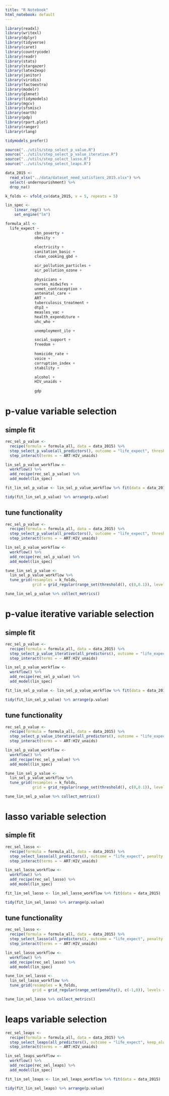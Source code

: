 ```yaml
---
title: "R Notebook"
html_notebook: default
---
```


```r
library(readxl)
library(writexl)
library(dplyr)
library(tidyverse)
library(caret)
library(countrycode)
library(readr)
library(stats)
library(stargazer)
library(latex2exp)
library(janitor)
library(viridis)
library(factoextra)
library(modelr)
library(glmnet)
library(tidymodels)
library(mgcv)
library(sfsmisc)
library(earth)
library(pdp)
library(rpart.plot)
library(ranger)
library(rlang)

tidymodels_prefer()

source("../utils/step_select_p_value.R")
source("../utils/step_select_p_value_iterative.R")
source("../utils/step_select_lasso.R")
source("../utils/step_select_leaps.R")
```

```r
data_2015 <- 
  read_xlsx("../data/dataset_need_satisfiers_2015.xlsx") %>% 
  select(-undernourishment) %>% 
  drop_na()

k_folds <- vfold_cv(data_2015, v = 5, repeats = 5)

lin_spec <- 
    linear_reg() %>% 
    set_engine("lm")

formula_all <- 
  life_expect ~ 
             cbn_poverty +
             obesity +
        
             electricity +
             sanitation_basic +
             clean_cooking_gbd +

             air_pollution_particles +
             air_pollution_ozone +

             physicians +
             nurses_midwifes +
             unmet_contraception +
             antenatal_care +
             ART +
             tuberculosis_treatment +
             dtp3 +
             measles_vac +
             health_expenditure +
             uhc_who +

             unemployment_ilo +

             social_support +
             freedom +
        
             homicide_rate +
             voice +
             corruption_index +
             stability +

             alcohol +
             HIV_unaids +
        
             gdp

```



# p-value variable selection
## simple fit
```r
rec_sel_p_value <- 
  recipe(formula = formula_all, data = data_2015) %>% 
  step_select_p_value(all_predictors(), outcome = "life_expect", threshold = 0.05, keep_always = c("ART","HIV_unaids")) %>% 
  step_interact(terms = ~ ART:HIV_unaids)
```

 
```r


lin_sel_p_value_workflow <- 
  workflow() %>%
  add_recipe(rec_sel_p_value) %>% 
  add_model(lin_spec)

fit_lin_sel_p_value <- lin_sel_p_value_workflow %>% fit(data = data_2015)

tidy(fit_lin_sel_p_value) %>% arrange(p.value)
```
## tune functionality 
```r
rec_sel_p_value <- 
  recipe(formula = formula_all, data = data_2015) %>% 
  step_select_p_value(all_predictors(), outcome = "life_expect", threshold = tune(), keep_always = c("ART","HIV_unaids")) %>% 
  step_interact(terms = ~ ART:HIV_unaids)
```

```r


lin_sel_p_value_workflow <- 
  workflow() %>%
  add_recipe(rec_sel_p_value) %>% 
  add_model(lin_spec)

tune_lin_sel_p_value <- 
  lin_sel_p_value_workflow %>% 
  tune_grid(resamples = k_folds, 
            grid = grid_regular(range_set(threshold(), c(0,0.1)), levels = 3))

tune_lin_sel_p_value %>% collect_metrics()

```

# p-value iterative variable selection
## simple fit

```r
rec_sel_p_value <- 
  recipe(formula = formula_all, data = data_2015) %>% 
  step_select_p_value_iterative(all_predictors(), outcome = "life_expect", threshold = 0, keep_always = c("ART","HIV_unaids")) %>% 
  step_interact(terms = ~ ART:HIV_unaids)
```

 
```r


lin_sel_p_value_workflow <- 
  workflow() %>%
  add_recipe(rec_sel_p_value) %>% 
  add_model(lin_spec)

fit_lin_sel_p_value <- lin_sel_p_value_workflow %>% fit(data = data_2015)

tidy(fit_lin_sel_p_value) %>% arrange(p.value)
``` 
## tune functionality
```r
rec_sel_p_value <- 
  recipe(formula = formula_all, data = data_2015) %>% 
  step_select_p_value_iterative(all_predictors(), outcome = "life_expect", threshold = tune(), keep_always = c("ART","HIV_unaids")) %>% 
  step_interact(terms = ~ ART:HIV_unaids)
```

 
```r


lin_sel_p_value_workflow <- 
  workflow() %>%
  add_recipe(rec_sel_p_value) %>% 
  add_model(lin_spec)

tune_lin_sel_p_value <- 
  lin_sel_p_value_workflow %>% 
  tune_grid(resamples = k_folds, 
            grid = grid_regular(range_set(threshold(), c(0,0.1)), levels = 3))

tune_lin_sel_p_value %>% collect_metrics()

```

# lasso variable selection
## simple fit

```r
rec_sel_lasso <- 
  recipe(formula = formula_all, data = data_2015) %>% 
  step_select_lasso(all_predictors(), outcome = "life_expect", penalty = 1, keep_always = c("ART","HIV_unaids")) %>% 
  step_interact(terms = ~ ART:HIV_unaids)
```

 
```r


lin_sel_lasso_workflow <- 
  workflow() %>%
  add_recipe(rec_sel_lasso) %>% 
  add_model(lin_spec)

fit_lin_sel_lasso <- lin_sel_lasso_workflow %>% fit(data = data_2015)

tidy(fit_lin_sel_lasso) %>% arrange(p.value)
``` 



## tune functionality
```r
rec_sel_lasso <- 
  recipe(formula = formula_all, data = data_2015) %>% 
  step_select_lasso(all_predictors(), outcome = "life_expect", penalty = tune(), keep_always = c("ART","HIV_unaids")) %>% 
  step_interact(terms = ~ ART:HIV_unaids)
```

 
```r


lin_sel_lasso_workflow <- 
  workflow() %>%
  add_recipe(rec_sel_lasso) %>% 
  add_model(lin_spec)

tune_lin_sel_lasso <- 
  lin_sel_lasso_workflow %>% 
  tune_grid(resamples = k_folds, 
            grid = grid_regular(range_set(penalty(), c(-1,0)), levels = 3))

tune_lin_sel_lasso %>% collect_metrics()

```

# leaps variable selection

```r
rec_sel_leaps <- 
  recipe(formula = formula_all, data = data_2015) %>% 
  step_select_leaps(all_predictors(), outcome = "life_expect", keep_always = c("ART","HIV_unaids")) %>% 
  step_interact(terms = ~ ART:HIV_unaids) 
```

 
```r


lin_sel_leaps_workflow <- 
  workflow() %>%
  add_recipe(rec_sel_leaps) %>% 
  add_model(lin_spec)

fit_lin_sel_leaps <- lin_sel_leaps_workflow %>% fit(data = data_2015)

tidy(fit_lin_sel_leaps) %>% arrange(p.value)
``` 





